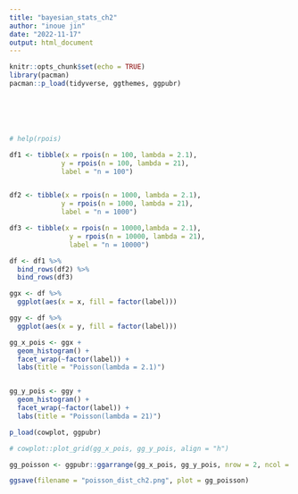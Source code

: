 ```yaml
---
title: "bayesian_stats_ch2"
author: "inoue jin"
date: "2022-11-17"
output: html_document
---
```


```r
knitr::opts_chunk$set(echo = TRUE)
library(pacman)
pacman::p_load(tidyverse, ggthemes, ggpubr)







```

```r

# help(rpois)

df1 <- tibble(x = rpois(n = 100, lambda = 2.1),
             y = rpois(n = 100, lambda = 21), 
             label = "n = 100")


df2 <- tibble(x = rpois(n = 1000, lambda = 2.1),
             y = rpois(n = 1000, lambda = 21),
             label = "n = 1000")

df3 <- tibble(x = rpois(n = 10000,lambda = 2.1),
               y = rpois(n = 10000, lambda = 21),
               label = "n = 10000")

df <- df1 %>% 
  bind_rows(df2) %>% 
  bind_rows(df3)

ggx <- df %>% 
  ggplot(aes(x = x, fill = factor(label)))

ggy <- df %>% 
  ggplot(aes(x = y, fill = factor(label)))

gg_x_pois <- ggx +
  geom_histogram() + 
  facet_wrap(~factor(label)) + 
  labs(title = "Poisson(lambda = 2.1)")


gg_y_pois <- ggy + 
  geom_histogram() + 
  facet_wrap(~factor(label)) + 
  labs(title = "Poisson(lambda = 21)")

p_load(cowplot, ggpubr)

# cowplot::plot_grid(gg_x_pois, gg_y_pois, align = "h")

gg_poisson <- ggpubr::ggarrange(gg_x_pois, gg_y_pois, nrow = 2, ncol = 1)

ggsave(filename = "poisson_dist_ch2.png", plot = gg_poisson)

```













